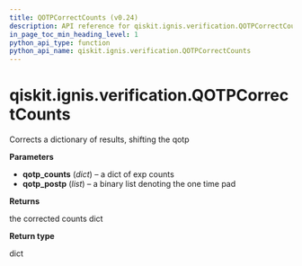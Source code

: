 ```yaml
---
title: QOTPCorrectCounts (v0.24)
description: API reference for qiskit.ignis.verification.QOTPCorrectCounts in qiskit v0.24
in_page_toc_min_heading_level: 1
python_api_type: function
python_api_name: qiskit.ignis.verification.QOTPCorrectCounts
---
```


<span id="qiskit-ignis-verification-qotpcorrectcounts" />

# qiskit.ignis.verification.QOTPCorrectCounts

<Function id="qiskit.ignis.verification.QOTPCorrectCounts" isDedicatedPage={true} github="https://github.com/qiskit-community/qiskit-ignis/tree/stable/0.5/qiskit/ignis/verification/accreditation/qotp.py" signature="QOTPCorrectCounts(qotp_counts, qotp_postp)">
  Corrects a dictionary of results, shifting the qotp

  **Parameters**

  *   **qotp\_counts** (*dict*) – a dict of exp counts
  *   **qotp\_postp** (*list*) – a binary list denoting the one time pad

  **Returns**

  the corrected counts dict

  **Return type**

  dict
</Function>

